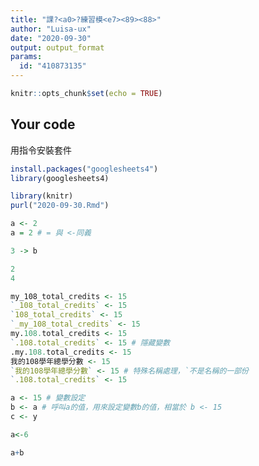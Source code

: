 ---
title: "課?<a0>?練習模<e7><89><88>"
author: "Luisa-ux"
date: "2020-09-30"
output: output_format
params:
  id: "410873135"
---

```{r setup, include=FALSE}
knitr::opts_chunk$set(echo = TRUE)
```

## Your code
用指令安裝套件
```{r}
install.packages("googlesheets4")
library(googlesheets4)

```
```{r}
library(knitr)
purl("2020-09-30.Rmd")
```

```{r}
a <- 2
a = 2 # = 與 <-同義
```


```{r}
3 -> b
```

```{r}
2
4
```
```{r}
my_108_total_credits <- 15
`_108_total_credits` <- 15
`108_total_credits` <- 15
`_my_108_total_credits` <- 15
my.108.total_credits <- 15
`.108.total_credits` <- 15 # 隱藏變數
.my.108.total_credits <- 15
我的108學年總學分數 <- 15
`我的108學年總學分數` <- 15 # 特殊名稱處理，`不是名稱的一部份
`.108.total_credits` <- 15
```
```{r}
a <- 15 # 變數設定
b <- a # 呼叫a的值，用來設定變數b的值，相當於 b <- 15
c <- y
```

```{r}
a<-6
```

```{r}
a+b
```



